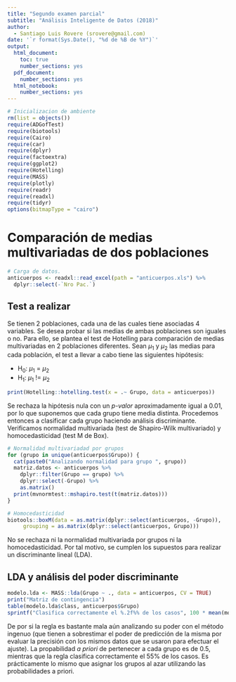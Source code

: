 ```yaml
---
title: "Segundo examen parcial"
subtitle: "Análisis Inteligente de Datos (2018)"
author:
  - Santiago Luis Rovere (srovere@gmail.com)
date: '`r format(Sys.Date(), "%d de %B de %Y")`'
output:
  html_document:
    toc: true
    number_sections: yes
  pdf_document:
    number_sections: yes
  html_notebook:
    number_sections: yes
---
```


```r
# Inicializacion de ambiente
rm(list = objects())
require(ADGofTest)
require(biotools)
require(Cairo)
require(car)
require(dplyr)
require(factoextra)
require(ggplot2)
require(Hotelling)
require(MASS)
require(plotly)
require(readr)
require(readxl)
require(tidyr)
options(bitmapType = "cairo")
```

# Comparación de medias multivariadas de dos poblaciones

```r
# Carga de datos. 
anticuerpos <- readxl::read_excel(path = "anticuerpos.xls") %>%
  dplyr::select(-`Nro Pac.`)
```

## Test a realizar

Se tienen 2 poblaciones, cada una de las cuales tiene asociadas 4 variables. Se desea probar si las medias de ambas poblaciones son iguales o no. Para ello, se plantea el test de Hotelling para comparación de medias multivariadas en 2 poblaciones diferentes. Sean $\mu$<sub>1</sub> y $\mu$<sub>2</sub> las medias para cada población, el test a llevar a cabo tiene las siguientes hipótesis:

  * H<sub>0</sub>: $\mu$<sub>1</sub> = $\mu$<sub>2</sub>
  * H<sub>1</sub>: $\mu$<sub>1</sub> != $\mu$<sub>2</sub>
  
```r
print(Hotelling::hotelling.test(x = .~ Grupo, data = anticuerpos))
```

Se rechaza la hipótesis nula con un *p-valor* aproximadamente igual a 0.01, por lo que suponemos que cada grupo tiene media distinta. Procedemos entonces a clasificar cada grupo haciendo análisis discriminante. Verificamos normalidad multivariada (test de Shapiro-Wilk multivariado) y homocedasticidad (test M de Box).

```r
# Normalidad multivariadad por grupos
for (grupo in unique(anticuerpos$Grupo)) {
  cat(paste0("Analizando normalidad para grupo ", grupo))
  matriz.datos <- anticuerpos %>%
    dplyr::filter(Grupo == grupo) %>%
    dplyr::select(-Grupo) %>%
    as.matrix()
  print(mvnormtest::mshapiro.test(t(matriz.datos)))
}

# Homocedasticidad
biotools::boxM(data = as.matrix(dplyr::select(anticuerpos, -Grupo)), 
     grouping = as.matrix(dplyr::select(anticuerpos, Grupo)))
```

No se rechaza ni la normalidad multivariada por grupos ni la homocedasticidad. Por tal motivo, se cumplen los supuestos para realizar un discriminante lineal (LDA).

## LDA y análisis del poder discriminante

```r
modelo.lda <- MASS::lda(Grupo ~ ., data = anticuerpos, CV = TRUE)
print("Matriz de contingencia")
table(modelo.lda$class, anticuerpos$Grupo)
sprintf("Clasifica correctamente el %.2f%% de los casos", 100 * mean(modelo.lda$class == anticuerpos$Grupo))
```

De por si la regla es bastante mala aún analizando su poder con el método ingenuo (que tienen a sobrestimar el poder de predicción de la misma por evaluar la precisión con los mismos datos que se usaron para efectuar el ajuste). La propabilidad *a priori* de pertenecer a cada grupo es de 0.5, mientras que la regla clasifica correctamente el 55% de los casos. Es prácticamente lo mismo que asignar los grupos al azar utilizando las probabilidades a priori.